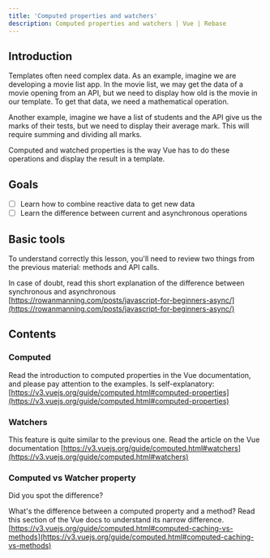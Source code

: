 ```yaml
---
title: 'Computed properties and watchers'
description: Computed properties and watchers | Vue | Rebase
---
```


## Introduction

Templates often need complex data. As an example, imagine we are developing a movie list app. In the movie list, we may get the data of a movie opening from an API, but we need to display how old is the movie in our template. To get that data, we need a mathematical operation.

Another example, imagine we have a list of students and the API give us the marks of their tests, but we need to display their average mark. This will require summing and dividing all marks.

Computed and watched properties is the way Vue has to do these operations and display the result in a template.

## Goals

- [ ]  Learn how to combine reactive data to get new data
- [ ]  Learn the difference between current and asynchronous operations

## Basic tools

To understand correctly this lesson, you'll need to review two things from the previous material: methods and API calls.

In case of doubt, read this short explanation of the difference between synchronous and asynchronous [https://rowanmanning.com/posts/javascript-for-beginners-async/](https://rowanmanning.com/posts/javascript-for-beginners-async/)

## Contents

### Computed

Read the introduction to computed properties in the Vue documentation, and please pay attention to the examples. Is self-explanatory: [https://v3.vuejs.org/guide/computed.html#computed-properties](https://v3.vuejs.org/guide/computed.html#computed-properties)

### Watchers

This feature is quite similar to the previous one. Read the article on the Vue documentation  [https://v3.vuejs.org/guide/computed.html#watchers](https://v3.vuejs.org/guide/computed.html#watchers)

### Computed vs Watcher property

Did you spot the difference?

What's the difference between a computed property and a method? Read this section of the Vue docs to understand its narrow difference. [https://v3.vuejs.org/guide/computed.html#computed-caching-vs-methods](https://v3.vuejs.org/guide/computed.html#computed-caching-vs-methods)